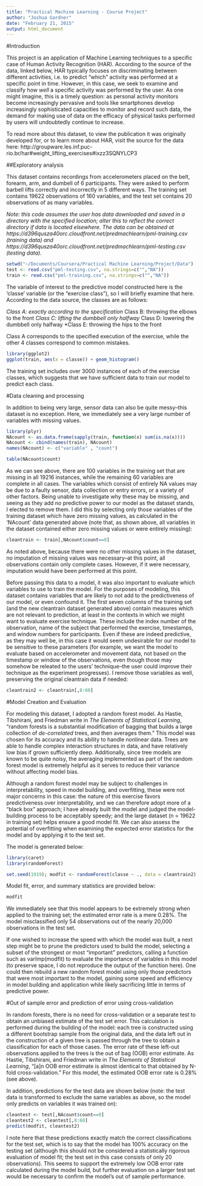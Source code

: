 ```yaml
---
title: "Practical Machine Learning - Course Project"
author: "Joshua Gardner"
date: "February 21, 2015"
output: html_document
---
```


#Introduction

This project is an application of Machine Learning techniques to a specific case of Human Activity Recognition (HAR). According to the source of the data, linked below, HAR typically focuses on discriminating between different activities, i.e. to predict "which" activity was performed at a specific point in time. However, in this case, we seek to examine and classify how *well* a specific activity was performed by the user. As one might imagine, this is a timely question: as personal activity monitors become increasingly pervasive and tools like smartphones develop increasingly sophisticated capacities to monitor and record such data, the demand for making use of data on the efficacy of physical tasks performed by users will undoubtedly continue to increase.

To read more about this dataset, to view the publication it was originally developed for, or to learn more about HAR, visit the source for the data here: http://groupware.les.inf.puc-rio.br/har#weight_lifting_exercises#ixzz3SQNYLCP3





##Exploratory analysis

This dataset contains recordings from accelerometers placed on the belt, forearm, arm, and dumbell of 6 participants. They were asked to perform barbell lifts correctly and incorrectly in 5 different ways. The training set contains 19622 observations of 160 variables, and the test set contains 20 observations of as many variables.

*Note: this code assumes the user has data downloaded and saved in a directory with the specified location; alter this to reflect the correct directory if data is located elsewhere. The data can be obtained at https://d396qusza40orc.cloudfront.net/predmachlearn/pml-training.csv (training data) and https://d396qusza40orc.cloudfront.net/predmachlearn/pml-testing.csv (testing data).* 

```r

setwd("~/Documents/Coursera/Practical Machine Learning/Project/Data")
test <- read.csv("pml-testing.csv", na.strings=c("","NA"))
train <- read.csv("pml-training.csv", na.strings=c("","NA"))

```

The variable of interest to the predictive model constructed here is the 'classe' variable (or the "exercise class"), so I will briefly examine that here. According to the data source, the classes are as follows:

*Class A: exactly according to the specification
*Class B: throwing the elbows to the front
*Class C: lifting the dumbbell only halfway
*Class D: lowering the dumbbell only halfway
*Class E: throwing the hips to the front

Class A corresponds to the specified execution of the exercise, while the other 4 classes correspond to common mistakes. 


```r
library(ggplot2)
ggplot(train, aes(x = classe)) + geom_histogram()
```

The training set includes over 3000 instances of each of the exercise classes, which suggests that we have sufficient data to train our model to predict each class. 





#Data cleaning and processing

In addition to being very large, sensor data can also be quite messy--this dataset is no exception. Here, we immediately see a very large number of variables with missing values.

```r
library(plyr)
NAcount <- as.data.frame(sapply(train, function(x) sum(is.na(x))))
NAcount <- cbind(names(train), NAcount)
names(NAcount) <- c("variable" , "count")

table(NAcount$count)
```

As we can see above, there are 100 variables in the training set that are missing in all 19216 instances, while the remaining 60 variables are complete in all cases. The variables which consist of entirely NA values may be due to a faulty sensor, data collection or entry errors, or a variety of other factors. Being unable to investigate why these may be missing, and seeing as they add no predictive power to our model as the dataset stands, I elected to remove them. I did this by selecting only those variables of the training dataset which have zero missing values, as calculated in the 'NAcount' data generated above (note that, as shown above, all variables in the dataset contained either zero missing values or were entirely missing):

```r
cleantrain <- train[,NAcount$count==0]
```

As noted above, because there were no other missing values in the dataset, no imputation of missing values was necessary--at this point, all observations contain only complete cases. However, if it were necessary, imputation would have been performed at this point.

Before passing this data to a model, it was also important to evaluate which variables to use to train the model. For the purposes of modeling, this dataset contains variables that are likely to not add to the predictiveness of our model, or even confound it. The first seven columns of the training set (and the new cleantrain dataset generated above) contain measures which are not relevant to prediction, at least in the contexts in which we might want to evaluate exercise technique. These include the index number of the observation, name of the subject that performed the exercise, timestamps, and window numbers for participants. Even if these are indeed predictive, as they may well be, in this case it would seem undesirable for our model to be sensitive to these parameters (for example, we want the model to evaluate based on accelerometer and movement data, not based on the timestamp or window of the observations, even though those may somehow be releated to the users' technique--the user could improve their technique as the experiment progresses). I remove those variables as well, preserving the original cleantrain data if needed:

```r
cleantrain2 <- cleantrain[,8:60]
```





#Model Creation and Evaluation

For modeling this dataset, I adopted a random forest model. As Hastie, Tibshirani, and Friedman write in *The Elements of Statistical Learning*, "random forests is a substantial modification of bagging that builds a large collection of *de-correlated* trees, and then averages them." This model was chosen for its accuracy and its ability to handle nonlinear data. Trees are able to handle complex interaction structures in data, and have relatively low bias if grown sufficiently deep. Additionally, since tree models are known to be quite noisy, the averaging implemented as part of the random forest model is extremely helpful as it serves to reduce their variance without affecting model bias.

Although a random forest model may be subject to challenges in interpretability, speed in model building, and overfitting, these were not major concerns in this case: the nature of this exercise favors predictiveness over interpretability, and we can therefore adopt more of a "black box" approach; I have already built the model and judged the model-building process to be acceptably speedy; and the large dataset (n = 19622 in training set) helps ensure a good model fit. We can also assess the potential of overfitting when examining the expected error statistics for the model and by applying it to the test set.

The model is generated below:
 
```r
library(caret)
library(randomForest)
```

```r
set.seed(1919); modfit <- randomForest(classe ~ ., data = cleantrain2)
```

Model fit, error, and summary statistics are provided below:

```r
modfit
```

We immediately see that this model appears to be extremely strong when applied to the training set; the estimated error rate is a mere 0.28%. The model misclassified only 54 observations out of the nearly 20,000 observations in the test set. 

If one wished to increase the speed with which the model was built, a next step might be to prune the predictors used to build the model, selecting a subset of the strongest or most "important" predictors, calling a function such as varImp(modfit) to evaluate the importance of variables in this model (to preserve space, I do not reproduce the output of the function here). One could then rebuild a new random forest model using only those predictors that were most important to the model, gaining some speed and efficiency in model building and application while likely sacrificing little in terms of predictive power.





#Out of sample error and prediction of error using cross-validation

In random forests, there is no need for cross-validation or a separate test to obtain an unbiased estimate of the test set error. This calculation is performed during the building of the model: each tree is constructed using a different bootstrap sample from the original data, and the data left out in the construction of a given tree is passed through the tree to obtain a classification for each of those cases. The error rate of these left-out observations applied to the trees is the out of bag (OOB) error estimate. As Hastie, Tibshirani, and Friedman write in *The Elements of Statistical Learning*, "[a]n OOB error estimate is almost identical to that obtained by N-fold cross-validation." For this model, the estimated OOB error rate is 0.28% (see above).

In addition, predictions for the test data are shown below (note: the test data is transformed to exclude the same variables as above, so the model only predicts on variables it was trained on):

```r
cleantest <- test[,NAcount$count==0]
cleantest2 <- cleantest[,8:60]
predict(modfit, cleantest2)
```

I note here that these predictions exactly match the correct classifications for the test set, which is to say that the model has 100% accuracy on the testing set (although this should not be considered a statistically rigorous evaluation of model fit; the test set in this case consists of only 20 observations). This seems to support the extremely low OOB error rate calculated during the model build, but further evaluation on a larger test set would be necessary to confirm the model's out of sample performance.


